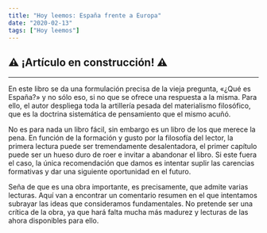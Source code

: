 ```yaml
---
title: "Hoy leemos: España frente a Europa"
date: "2020-02-13"
tags: ["Hoy leemos"]
---
```


## :warning: ¡Artículo en construcción! :warning:

---

En este libro se da una formulación precisa de la vieja pregunta, «¿Qué es España?» y no sólo eso, si no que se ofrece una respuesta a la misma. Para ello, el autor despliega toda la artillería pesada del materialismo filosófico, que es la doctrina sistemática de pensamiento que el mismo acuñó.

No es para nada un libro fácil, sin embargo es un libro de los que merece la pena. En función de la formación y gusto por la filosofía del lector, la primera lectura puede ser tremendamente desalentadora, el primer capítulo puede ser un hueso duro de roer e invitar a abandonar el libro. Si este fuera el caso, la única recomendación que damos es intentar suplir las carencias formativas y dar una siguiente oportunidad en el futuro.

Seña de que es una obra importante, es precisamente, que admite varias lecturas. Aquí van a encontrar un comentario resumen en el que intentamos subrayar las ideas que consideramos fundamentales. No pretende ser una crítica de la obra, ya que hará falta mucha más madurez y lecturas de las ahora disponibles para ello. 